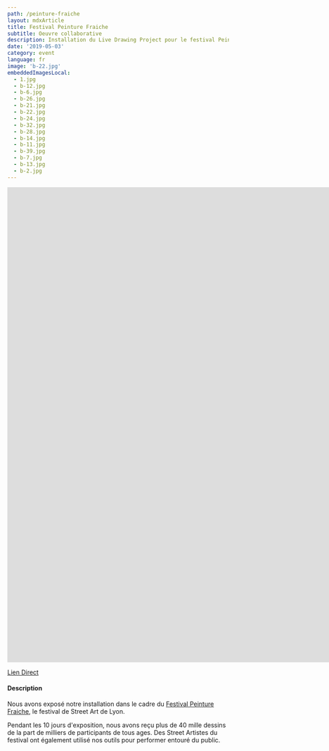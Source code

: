 ```yaml
---
path: /peinture-fraiche
layout: mdxArticle
title: Festival Peinture Fraiche
subtitle: Oeuvre collaborative
description: Installation du Live Drawing Project pour le festival Peinture Fraiche 2019 à Lyon, oeuvre collaborative.
date: '2019-05-03'
category: event
language: fr
image: 'b-22.jpg'
embeddedImagesLocal:
  - 1.jpg
  - b-12.jpg
  - b-6.jpg
  - b-26.jpg
  - b-21.jpg
  - b-22.jpg
  - b-24.jpg
  - b-32.jpg
  - b-28.jpg
  - b-14.jpg
  - b-11.jpg
  - b-39.jpg
  - b-7.jpg
  - b-13.jpg
  - b-2.jpg
---
```


<iframe src="https://player.vimeo.com/video/344490536" frameborder="0" allowfullscreen width="1920" height="1080"></iframe>

[Lien Direct](//vimeo.com/344490536)

#### Description

Nous avons exposé notre installation dans le cadre du [Festival Peinture Fraiche](//peinturefraichefestival.fr), le festival de Street Art de Lyon.

Pendant les 10 jours d'exposition, nous avons reçu plus de 40 mille dessins de la part de milliers de participants de tous ages.
Des Street Artistes du festival ont également utilisé nos outils pour performer entouré du public.

<ImageGrid props={props}/>
